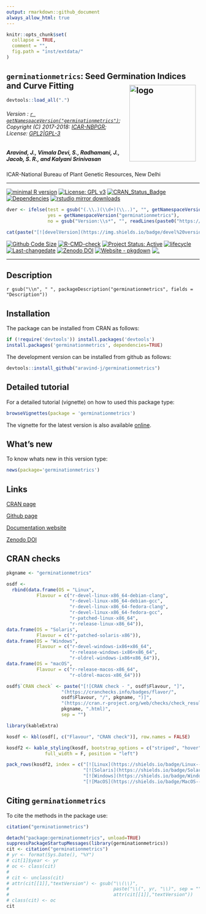 ```yaml
---
output: rmarkdown::github_document
always_allow_html: true
---
```


```r
knitr::opts_chunk$set(
  collapse = TRUE,
  comment = "",
  fig.path = "inst/extdata/"
)
```

## `germinationmetrics`: Seed Germination Indices and Curve Fitting  <img src="https://raw.githubusercontent.com/aravind-j/germinationmetrics/master/inst/extdata/germinationmetrics.png" align="right" alt="logo" width="173" height = "200" style = "padding: 10px; border: none; float: right;">

```r
devtools::load_all(".")

```

###### Version : [`r getNamespaceVersion("germinationmetrics")`](https://aravind-j.github.io/germinationmetrics/articles/Introduction.html#version-history); Copyright (C) 2017-2018: [ICAR-NBPGR](http://www.nbpgr.ernet.in/); License: [GPL2|GPL-3](https://www.r-project.org/Licenses/)


##### *Aravind, J., Vimala Devi, S., Radhamani, J., Jacob, S. R., and Kalyani Srinivasan*

ICAR-National Bureau of Plant Genetic Resources, New Delhi

***

[![minimal R version](https://img.shields.io/badge/R>%3D-3.0.2-6666ff.svg)](https://cran.r-project.org/)
[![License: GPL v3](https://img.shields.io/badge/License-GPL%20v3-blue.svg)](https://www.gnu.org/licenses/gpl-3.0)
[![CRAN_Status_Badge](https://www.r-pkg.org/badges/version-last-release/germinationmetrics)](https://cran.r-project.org/package=germinationmetrics)
[![Dependencies](https://tinyverse.netlify.com/badge/germinationmetrics)](https://cran.r-project.org/package=germinationmetrics)
[![rstudio mirror downloads](https://cranlogs.r-pkg.org/badges/grand-total/germinationmetrics?color=green)](https://CRAN.R-project.org/package=germinationmetrics)
```r
dver <- ifelse(test = gsub("(.\\.)(\\d+)(\\..)", "", getNamespaceVersion("germinationmetrics")) != "",
               yes = getNamespaceVersion("germinationmetrics"),
               no = gsub("Version:\\s*", "", readLines(paste0("https://raw.githubusercontent.com/", "aravind-j/germinationmetrics", "/master/DESCRIPTION"))[grep("Version:", readLines(paste0("https://raw.githubusercontent.com/", "aravind-j/germinationmetrics", "/master/DESCRIPTION")))]))

cat(paste("[![develVersion](https://img.shields.io/badge/devel%20version-", dver, "-orange.svg)](https://github.com/aravind-j/germinationmetrics)", sep = ""))
```
[![Github Code Size](https://img.shields.io/github/languages/code-size/aravind-j/germinationmetrics.svg)](https://github.com/aravind-j/germinationmetrics)
[![R-CMD-check](https://github.com/aravind-j/germinationmetrics/workflows/R-CMD-check/badge.svg)](https://github.com/aravind-j/germinationmetrics/actions)
[![Project Status: Active](https://www.repostatus.org/badges/latest/active.svg)](https://www.repostatus.org/#active)
[![lifecycle](https://img.shields.io/badge/lifecycle-stable-brightgreen.svg)](https://lifecycle.r-lib.org/articles/stages.html#stable)
[![Last-changedate](https://img.shields.io/badge/last%20change-`r gsub('-', '--', Sys.Date())`-yellowgreen.svg)](https://github.com/aravind-j/germinationmetrics/commits/master)
[![Zenodo DOI](https://zenodo.org/badge/DOI/10.5281/zenodo.1219630.svg)](https://doi.org/10.5281/zenodo.1219630)
[![Website - pkgdown](https://img.shields.io/website-up-down-green-red/https/aravind-j.github.io/germinationmetrics.svg)](https://aravind-j.github.io/germinationmetrics/)
[![.](https://pro-pulsar-193905.appspot.com/UA-116205606-1/welcome-page)](https://github.com/aravind-j/google-analytics-beacon)
<!-- [![packageversion](https://img.shields.io/badge/Package%20version-0.2.3.3-orange.svg)](https://github.com/aravind-j/germinationmetrics) -->
<!-- [![GitHub Download Count](https://github-basic-badges.herokuapp.com/downloads/aravind-j/germinationmetrics/total.svg)] -->
<!-- [![Rdoc](https://www.rdocumentation.org/badges/version/germinationmetrics)](https://www.rdocumentation.org/packages/germinationmetrics) -->

***

## Description
`r gsub("\\n", " ", packageDescription("germinationmetrics", fields = "Description"))`

## Installation
The package can be installed from CRAN as follows:

```r
if (!require('devtools')) install.packages('devtools')
install.packages('germinationmetrics', dependencies=TRUE)
```

The development version can be installed from github as follows:

```r
devtools::install_github("aravind-j/germinationmetrics")
```

## Detailed tutorial
For a detailed tutorial (vignette) on how to used this package type:

```r
browseVignettes(package = 'germinationmetrics')
```

The vignette for the latest version is also available [online](https://aravind-j.github.io/germinationmetrics/articles/Introduction.html).

## What's new
To know whats new in this version type:

```r
news(package='germinationmetrics')
```

## Links

[CRAN page](https://cran.r-project.org/package=germinationmetrics)

[Github page](https://github.com/aravind-j/germinationmetrics)

[Documentation website](https://aravind-j.github.io/germinationmetrics/)

[Zenodo DOI](https://doi.org/10.5281/zenodo.1219630)

## CRAN checks


```r
pkgname <- "germinationmetrics"

osdf <-
  rbind(data.frame(OS = "Linux", 
           Flavour = c("r-devel-linux-x86_64-debian-clang",
                       "r-devel-linux-x86_64-debian-gcc", 
                       "r-devel-linux-x86_64-fedora-clang",
                       "r-devel-linux-x86_64-fedora-gcc", 
                       "r-patched-linux-x86_64",
                       "r-release-linux-x86_64")),
data.frame(OS = "Solaris", 
           Flavour = c("r-patched-solaris-x86")),
data.frame(OS = "Windows", 
           Flavour = c("r-devel-windows-ix86+x86_64", 
                       "r-release-windows-ix86+x86_64",
                       "r-oldrel-windows-ix86+x86_64")),
data.frame(OS = "macOS", 
           Flavour = c("r-release-macos-x86_64", 
                       "r-oldrel-macos-x86_64")))

osdf$`CRAN check` <- paste("[![CRAN check - ", osdf$Flavour, "]",
                    "(https://cranchecks.info/badges/flavor/",
                    osdf$Flavour, "/", pkgname, ")]",
                    "(https://cran.r-project.org/web/checks/check_results_",
                    pkgname, ".html)",
                    sep = "")
```


```r
library(kableExtra)

kosdf <- kbl(osdf[, c("Flavour", "CRAN check")], row.names = FALSE)

kosdf2 <- kable_styling(kosdf, bootstrap_options = c("striped", "hover"),
              full_width = F, position = "left")

pack_rows(kosdf2, index = c("[![Linux](https://shields.io/badge/Linux--9cf?logo=Linux&style=social)](https://cran.r-project.org/web/checks/check_results_ammistability.html)" = 6,
                            "[![Solaris](https://shields.io/badge/Solaris--9cf?logo=Oracle&style=social)](https://cran.r-project.org/web/checks/check_results_ammistability.html)" = 1,
                            "[![Windows](https://shields.io/badge/Windows--9cf?logo=Windows&style=social)](https://cran.r-project.org/web/checks/check_results_ammistability.html)" = 3,
                            "[![MacOS](https://shields.io/badge/MacOS--9cf?logo=Apple&style=social)](https://cran.r-project.org/web/checks/check_results_ammistability.html)" = 2))

```

## Citing `germinationmetrics`
To cite the methods in the package use:

```r
citation("germinationmetrics")
```

```r
detach("package:germinationmetrics", unload=TRUE)
suppressPackageStartupMessages(library(germinationmetrics))
cit <- citation("germinationmetrics")
# yr <- format(Sys.Date(), "%Y")
# cit[1]$year <- yr
# oc <- class(cit)
# 
# cit <- unclass(cit)
# attr(cit[[1]],"textVersion") <- gsub("\\(\\)",
#                                      paste("\\(", yr, "\\)", sep = ""),
#                                      attr(cit[[1]],"textVersion"))
# class(cit) <- oc
cit
```
